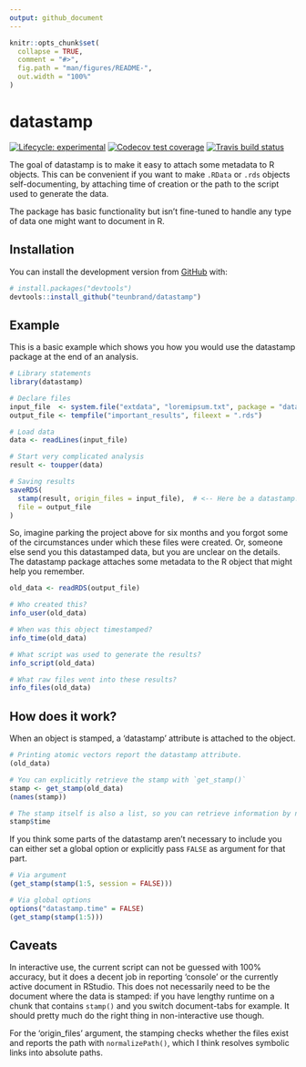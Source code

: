 ```yaml
---
output: github_document
---
```


<!-- README.md is generated from README.Rmd. Please edit that file -->

```r
knitr::opts_chunk$set(
  collapse = TRUE,
  comment = "#>",
  fig.path = "man/figures/README-",
  out.width = "100%"
)
```

# datastamp

<!-- badges: start -->
[![Lifecycle: experimental](https://img.shields.io/badge/lifecycle-experimental-orange.svg)](https://www.tidyverse.org/lifecycle/#experimental)
[![Codecov test coverage](https://codecov.io/gh/teunbrand/datastamp/branch/master/graph/badge.svg)](https://codecov.io/gh/teunbrand/datastamp?branch=master)
[![Travis build status](https://travis-ci.com/teunbrand/datastamp.svg?branch=master)](https://travis-ci.com/teunbrand/datastamp)
<!-- badges: end -->

The goal of datastamp is to make it easy to attach some metadata to R objects. This can be convenient if you want to make `.RData` or `.rds` objects self-documenting, by attaching time of creation or the path to the script used to generate the data.

The package has basic functionality but isn't fine-tuned to handle any type of data one might want to document in R.

## Installation

You can install the development version from [GitHub](https://github.com/) with:

``` r
# install.packages("devtools")
devtools::install_github("teunbrand/datastamp")
```

## Example

This is a basic example which shows you how you would use the datastamp package at the end of an analysis.

```r
# Library statements
library(datastamp)

# Declare files
input_file  <- system.file("extdata", "loremipsum.txt", package = "datastamp")
output_file <- tempfile("important_results", fileext = ".rds")

# Load data
data <- readLines(input_file)

# Start very complicated analysis
result <- toupper(data)

# Saving results
saveRDS(
  stamp(result, origin_files = input_file),  # <-- Here be a datastamp!
  file = output_file
)
```

So, imagine parking the project above for six months and you forgot some of the circumstances under which these files were created. Or, someone else send you this datastamped data, but you are unclear on the details. The datastamp package attaches some metadata to the R object that might help you remember.

```r
old_data <- readRDS(output_file)

# Who created this?
info_user(old_data)

# When was this object timestamped?
info_time(old_data)

# What script was used to generate the results?
info_script(old_data)

# What raw files went into these results?
info_files(old_data)
```

## How does it work?

When an object is stamped, a 'datastamp' attribute is attached to the object.

```r
# Printing atomic vectors report the datastamp attribute.
(old_data)

# You can explicitly retrieve the stamp with `get_stamp()`
stamp <- get_stamp(old_data)
(names(stamp))

# The stamp itself is also a list, so you can retrieve information by name
stamp$time
```

If you think some parts of the datastamp aren't necessary to include you can either set a global option or explicitly pass `FALSE` as argument for that part.

```r
# Via argument
(get_stamp(stamp(1:5, session = FALSE)))

# Via global options
options("datastamp.time" = FALSE)
(get_stamp(stamp(1:5)))
```

## Caveats

In interactive use, the current script can not be guessed with 100% accuracy, but it does a decent job in reporting 'console' or the currently active document in RStudio. This does not necessarily need to be the document where the data is stamped: if you have lengthy runtime on a chunk that contains `stamp()` and you switch document-tabs for example. It should pretty much do the right thing in non-interactive use though.

For the 'origin_files' argument, the stamping checks whether the files exist and reports the path with `normalizePath()`, which I think resolves symbolic links into absolute paths.
